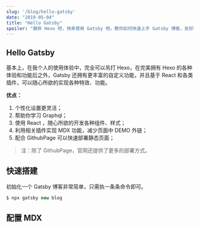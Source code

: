 ```yaml
---
slug: '/blog/hello-gatsby'
date: "2019-05-04"
title: "Hello Gatsby"
spoiler: "摒弃 Hexo 吧，快来使用 Gatsby 吧。教你如何快速上手 Gatsby 博客，友好的定制化功能，搭配 Github Pages 食用更佳。"
---
```


## Hello Gatsby
 
基本上，在我个人的使用体验中，完全可以吊打 Hexo，在完美拥有 Hexo 的各种体验和功能后之外，Gatsby 还拥有更丰富的自定义功能，并且基于 React 和各类插件，可以随心所欲的实现各种特效、功能。

**优点：**
1. 个性化设置更灵活；
3. 帮助你学习 Graphql；
4. 使用 React ，随心所欲的开发各种组件、样式；
5. 利用相关插件实现 MDX 功能，减少页面中 DEMO 外链；
6. 配合 GithubPage 可以快速部署静态页面；

> 注：除了 GithubPage，官网还提供了更多的部署方式。

## 快速搭建

初始化一个 Gatsby 博客非常简单，只需执一条条命令即可。

```js
$ npx gatsby new blog
```

## 配置 MDX
